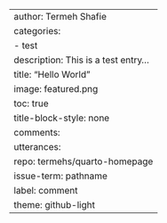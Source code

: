 ---
author: Termeh Shafie
categories:
  - test
description: This is a test entry...
title: "Hello World"
image: featured.png
toc: true
title-block-style: none
comments:
  utterances:
    repo: termehs/quarto-homepage
    issue-term: pathname
    label: comment
    theme: github-light
---